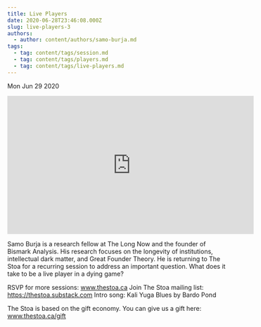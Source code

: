 ```yaml
---
title: Live Players
date: 2020-06-28T23:46:08.000Z
slug: live-players-3
authors:
  - author: content/authors/samo-burja.md
tags:
  - tag: content/tags/session.md
  - tag: content/tags/players.md
  - tag: content/tags/live-players.md
---
```






Mon Jun 29 2020

<iframe width="560" height="315" src="https://www.youtube.com/embed/l7Bz2kiuTEU" title="Live Players w/ Samo Burja (June 25, 2020)" frameborder="0" allow="accelerometer; autoplay; clipboard-write; encrypted-media; gyroscope; picture-in-picture" allowfullscreen ></iframe>

Samo Burja is a research fellow at The Long Now and the founder of Bismark Analysis. His research focuses on the longevity of institutions, intellectual dark matter, and Great Founder Theory. He is returning to The Stoa for a recurring session to address an important question. What does it take to be a live player in a dying game?

RSVP for more sessions: www.thestoa.ca
Join The Stoa mailing list: https://thestoa.substack.com
Intro song: Kali Yuga Blues by Bardo Pond

The Stoa is based on the gift economy. You can give us a gift here: www.thestoa.ca/gift


